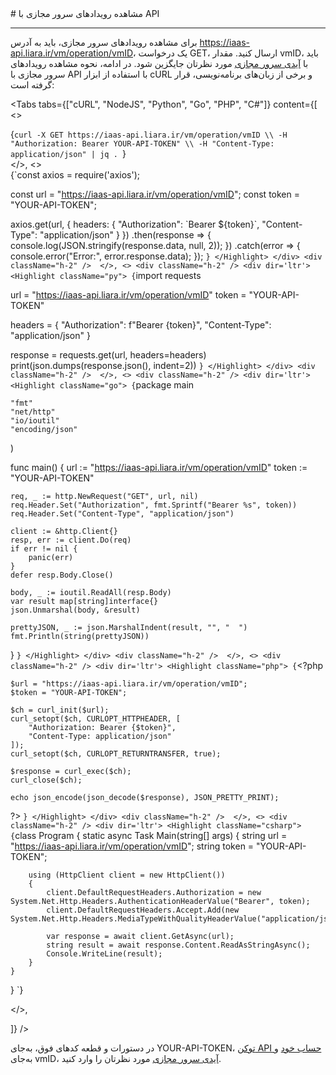 

<Layout>
<Head>
<title>مستندات مشاهده رویدادهای سرور مجازی با API - لیارا</title>
<meta property="og:title" content="مستندات خدمات رایانش ابری لیارا" />
<meta property="og:description" content="مستندات مربوط به نحوه مشاهده رویدادهای سرور مجازی با API در سرور مجازی ابری در لیارا"  />
<meta property="og:image" content="https://files.liara.ir/liara/logos/liara-poster.jpg" />
</Head>
# مشاهده رویدادهای سرور مجازی با API
<hr className="mb-2" />

برای مشاهده رویدادهای سرور مجازی، باید به آدرس <Important>https://iaas-api.liara.ir/vm/operation/vmID</Important>، یک درخواست <Important>GET</Important>، ارسال کنید. مقدار <Important>vmID</Important>، باید با <a href="/iaas/details/vm-id/" className="text-[#2196f3]">آیدی سرور مجازی</a> مورد نظرتان جایگزین شود.
در ادامه، نحوه مشاهده رویدادهای سرور مجازی با API با استفاده از ابزار <Important>cURL</Important> و برخی از زبان‌های برنامه‌نویسی، قرار گرفته است:

<Tabs 
  tabs={["cURL", "NodeJS", "Python", "Go", "PHP", "C#"]} 
  content={[
  <>
    <div className="h-2" />
    <div dir='ltr'>
        <Highlight className="bash">
            {`curl -X GET https://iaas-api.liara.ir/vm/operation/vmID \\
  -H "Authorization: Bearer YOUR-API-TOKEN" \\
  -H "Content-Type: application/json" | jq .
`}
        </Highlight>
    </div>
    <div className="h-2" /> 
  </>,
  <>
    <div className="h-2" />
    <div dir='ltr'>
        <Highlight className="js">
            {`const axios = require('axios');

const url = "https://iaas-api.liara.ir/vm/operation/vmID";
const token = "YOUR-API-TOKEN";

axios.get(url, {
    headers: {
        "Authorization": \`Bearer \${token}\`,
        "Content-Type": "application/json"
    }
})
.then(response => {
    console.log(JSON.stringify(response.data, null, 2)); 
})
.catch(error => {
    console.error("Error:", error.response.data);
});
`}
        </Highlight>
    </div>
    <div className="h-2" /> 
  </>,
  <>
    <div className="h-2" />
    <div dir='ltr'>
        <Highlight className="py">
            {`import requests

url = "https://iaas-api.liara.ir/vm/operation/vmID"
token = "YOUR-API-TOKEN"

headers = {
    "Authorization": f"Bearer {token}",
    "Content-Type": "application/json"
}

response = requests.get(url, headers=headers)
print(json.dumps(response.json(), indent=2))
`}
        </Highlight>
    </div>
    <div className="h-2" /> 
  </>,
  <>
    <div className="h-2" />
    <div dir='ltr'>
        <Highlight className="go">
            {`package main

    "fmt"
    "net/http"
    "io/ioutil"
    "encoding/json"
)

func main() {
    url := "https://iaas-api.liara.ir/vm/operation/vmID"
    token := "YOUR-API-TOKEN"

    req, _ := http.NewRequest("GET", url, nil)
    req.Header.Set("Authorization", fmt.Sprintf("Bearer %s", token))
    req.Header.Set("Content-Type", "application/json")

    client := &http.Client{}
    resp, err := client.Do(req)
    if err != nil {
        panic(err)
    }
    defer resp.Body.Close()

    body, _ := ioutil.ReadAll(resp.Body)
    var result map[string]interface{}
    json.Unmarshal(body, &result)

    prettyJSON, _ := json.MarshalIndent(result, "", "  ")
    fmt.Println(string(prettyJSON)) 
}
`}
        </Highlight>
    </div>
    <div className="h-2" /> 
  </>,
  <>
    <div className="h-2" />
    <div dir='ltr'>
        <Highlight className="php">
            {`<?php

    $url = "https://iaas-api.liara.ir/vm/operation/vmID";
    $token = "YOUR-API-TOKEN";

    $ch = curl_init($url);
    curl_setopt($ch, CURLOPT_HTTPHEADER, [
        "Authorization: Bearer {$token}",
        "Content-Type: application/json"
    ]);
    curl_setopt($ch, CURLOPT_RETURNTRANSFER, true);

    $response = curl_exec($ch);
    curl_close($ch);

    echo json_encode(json_decode($response), JSON_PRETTY_PRINT);

?>
`}
        </Highlight>
    </div>
    <div className="h-2" /> 
  </>,
  <>
    <div className="h-2" />
    <div dir='ltr'>
        <Highlight className="csharp">
            {`class Program
{
    static async Task Main(string[] args)
    {
        string url = "https://iaas-api.liara.ir/vm/operation/vmID";
        string token = "YOUR-API-TOKEN";

        using (HttpClient client = new HttpClient())
        {
            client.DefaultRequestHeaders.Authorization = new System.Net.Http.Headers.AuthenticationHeaderValue("Bearer", token);
            client.DefaultRequestHeaders.Accept.Add(new System.Net.Http.Headers.MediaTypeWithQualityHeaderValue("application/json"));

            var response = await client.GetAsync(url);
            string result = await response.Content.ReadAsStringAsync();
            Console.WriteLine(result);
        }
    }
}
`}
        </Highlight>
    </div>
    <div className="h-2" /> 
  </>,
 
  ]}
/>

<Alert variant="info">
<p>
    در دستورات و قطعه کدهای فوق، به‌جای <Important>YOUR-API-TOKEN</Important>، <a href="/references/api/about" className="text-[#2196f3]">توکن API حساب خود</a> و به‌جای <Important>vmID</Important>، <a href="/iaas/details/vm-id/" className="text-[#2196f3]">آیدی سرور مجازی</a> مورد نظرتان را وارد کنید.
</p>
</Alert>

</Layout>